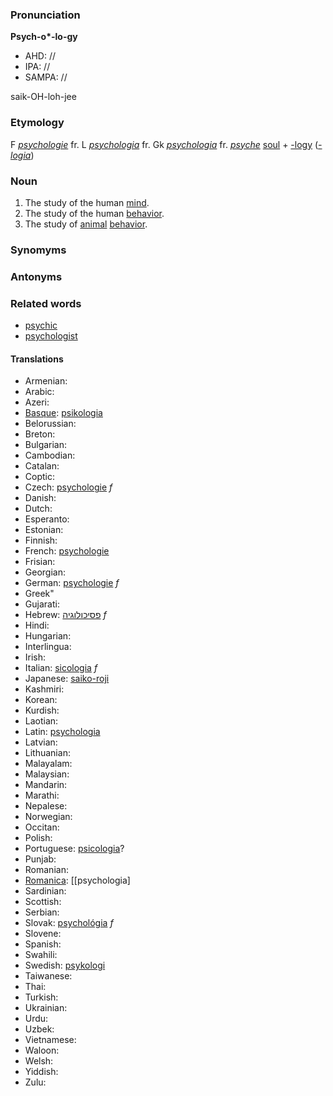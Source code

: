 ===Pronunciation===

'''Psych-o*-lo-gy'''
*AHD: //
*IPA: //
*SAMPA: //
saik-OH-loh-jee
===Etymology===

F ''[[psychologie]]'' fr. L ''[[psychologia]]'' fr. Gk ''[[psychologia]]'' fr. ''[[psyche]]'' [[soul]] + [[-logy]] (''[[-logia]]'')
=== Noun ===

# The study of the human [[mind]].
# The study of the human [[behavior]].
# The study of [[animal]] [[behavior]].

===Synomyms===
===Antonyms===
===Related words===

*[[psychic]]
*[[psychologist]]
====Translations====
*Armenian:
*Arabic:
*Azeri:
*[[Basque]]: [[psikologia]]
*Belorussian:
*Breton:
*Bulgarian:
*Cambodian:
*Catalan:
*Coptic:
*Czech: [[psychologie]] ''f''
*Danish:
*Dutch:
*Esperanto:
*Estonian:
*Finnish:
*French: [[psychologie]]
*Frisian:
*Georgian:
*German: [[psychologie]] ''f''
*Greek"
*Gujarati:
*Hebrew: [[פסיכולוגיה]] ''f''
*Hindi:
*Hungarian:
*Interlingua:
*Irish:
*Italian: [[sicologia]] ''f''
*Japanese: [[saiko-roji]]
*Kashmiri:
*Korean:
*Kurdish:
*Laotian:
*Latin: [[psychologia]]
*Latvian:
*Lithuanian:
*Malayalam:
*Malaysian:
*Mandarin:
*Marathi:
*Nepalese:
*Norwegian:
*Occitan:
*Polish:
*Portuguese: [[psicologia]]?
*Punjab:
*Romanian:
*[[Romanica]]: [[psychologia]
*Sardinian:
*Scottish:
*Serbian:
*Slovak: [[psychológia]] ''f''
*Slovene:
*Spanish:
*Swahili:
*Swedish: [[psykologi]]
*Taiwanese:
*Thai:
*Turkish:
*Ukrainian:
*Urdu:
*Uzbek:
*Vietnamese:
*Waloon:
*Welsh:
*Yiddish:
*Zulu:
